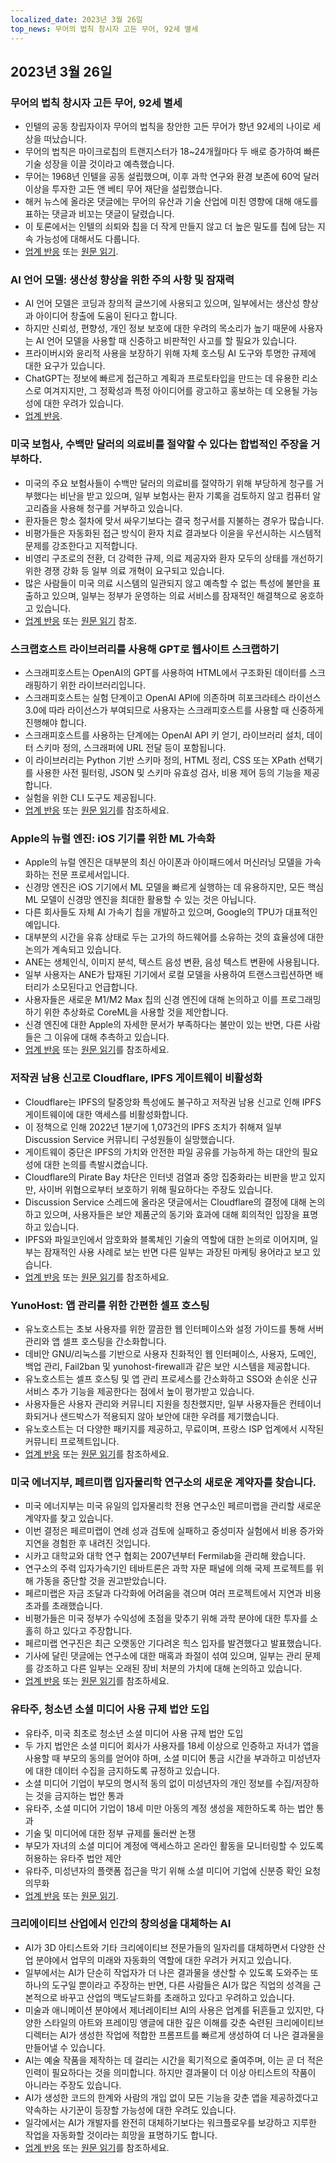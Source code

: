 ```yaml
---
localized_date: 2023년 3월 26일
top_news: 무어의 법칙 창시자 고든 무어, 92세 별세
---
```




<CallToAction />

<Steps>

## 2023년 3월 26일

### 무어의 법칙 창시자 고든 무어, 92세 별세

- 인텔의 공동 창립자이자 무어의 법칙을 창안한 고든 무어가 향년 92세의 나이로 세상을 떠났습니다.
- 무어의 법칙은 마이크로칩의 트랜지스터가 18~24개월마다 두 배로 증가하여 빠른 기술 성장을 이끌 것이라고 예측했습니다.
- 무어는 1968년 인텔을 공동 설립했으며, 이후 과학 연구와 환경 보존에 60억 달러 이상을 투자한 고든 앤 베티 무어 재단을 설립했습니다.
- 해커 뉴스에 올라온 댓글에는 무어의 유산과 기술 산업에 미친 영향에 대해 애도를 표하는 댓글과 비꼬는 댓글이 달렸습니다.
- 이 토론에서는 인텔의 쇠퇴와 칩을 더 작게 만들지 않고 더 높은 밀도를 칩에 담는 지속 가능성에 대해서도 다룹니다.
- [업계 반응](http://news.ycombinator.com/item?id=35297420) 또는 [원문 읽기](https://www.moore.org/article-detail?newsUrlName=in-memoriam-gordon-moore-1929-2023).

### AI 언어 모델: 생산성 향상을 위한 주의 사항 및 잠재력

- AI 언어 모델은 코딩과 창의적 글쓰기에 사용되고 있으며, 일부에서는 생산성 향상과 아이디어 창출에 도움이 된다고 합니다.
- 하지만 신뢰성, 편향성, 개인 정보 보호에 대한 우려의 목소리가 높기 때문에 사용자는 AI 언어 모델을 사용할 때 신중하고 비판적인 사고를 할 필요가 있습니다.
- 프라이버시와 윤리적 사용을 보장하기 위해 자체 호스팅 AI 도구와 투명한 규제에 대한 요구가 있습니다.
- ChatGPT는 정보에 빠르게 접근하고 계획과 프로토타입을 만드는 데 유용한 리소스로 여겨지지만, 그 정확성과 특정 아이디어를 광고하고 홍보하는 데 오용될 가능성에 대한 우려가 있습니다.
- [업계 반응](http://news.ycombinator.com/item?id=35299071).

### 미국 보험사, 수백만 달러의 의료비를 절약할 수 있다는 합법적인 주장을 거부하다.

- 미국의 주요 보험사들이 수백만 달러의 의료비를 절약하기 위해 부당하게 청구를 거부했다는 비난을 받고 있으며, 일부 보험사는 환자 기록을 검토하지 않고 컴퓨터 알고리즘을 사용해 청구를 거부하고 있습니다.
- 환자들은 항소 절차에 맞서 싸우기보다는 결국 청구서를 지불하는 경우가 많습니다.
- 비평가들은 자동화된 접근 방식이 환자 치료 결과보다 이윤을 우선시하는 시스템적 문제를 강조한다고 지적합니다.
- 비영리 구조로의 전환, 더 강력한 규제, 의료 제공자와 환자 모두의 상태를 개선하기 위한 경쟁 강화 등 일부 의료 개혁이 요구되고 있습니다.
- 많은 사람들이 미국 의료 시스템의 일관되지 않고 예측할 수 없는 특성에 불만을 표출하고 있으며, 일부는 정부가 운영하는 의료 서비스를 잠재적인 해결책으로 옹호하고 있습니다.
- [업계 반응](http://news.ycombinator.com/item?id=35304017) 또는 [원문 읽기](https://www.propublica.org/article/cigna-pxdx-medical-health-insurance-rejection-claims) 참조.

### 스크랩호스트 라이브러리를 사용해 GPT로 웹사이트 스크랩하기

- 스크래피호스트는 OpenAI의 GPT를 사용하여 HTML에서 구조화된 데이터를 스크래핑하기 위한 라이브러리입니다.
- 스크래피호스트는 실험 단계이고 OpenAI API에 의존하며 히포크라테스 라이선스 3.0에 따라 라이선스가 부여되므로 사용자는 스크래피호스트를 사용할 때 신중하게 진행해야 합니다.
- 스크래피호스트를 사용하는 단계에는 OpenAI API 키 얻기, 라이브러리 설치, 데이터 스키마 정의, 스크래퍼에 URL 전달 등이 포함됩니다.
- 이 라이브러리는 Python 기반 스키마 정의, HTML 정리, CSS 또는 XPath 선택기를 사용한 사전 필터링, JSON 및 스키마 유효성 검사, 비용 제어 등의 기능을 제공합니다.
- 실험을 위한 CLI 도구도 제공됩니다.
- [업계 반응](http://news.ycombinator.com/item?id=35305655) 또는 [원문 읽기](https://jamesturk.github.io/scrapeghost/)를 참조하세요.

### Apple의 뉴럴 엔진: iOS 기기를 위한 ML 가속화

- Apple의 뉴럴 엔진은 대부분의 최신 아이폰과 아이패드에서 머신러닝 모델을 가속화하는 전문 프로세서입니다.
- 신경망 엔진은 iOS 기기에서 ML 모델을 빠르게 실행하는 데 유용하지만, 모든 핵심 ML 모델이 신경망 엔진을 최대한 활용할 수 있는 것은 아닙니다.
- 다른 회사들도 자체 AI 가속기 칩을 개발하고 있으며, Google의 TPU가 대표적인 예입니다.
- 대부분의 시간을 유휴 상태로 두는 고가의 하드웨어를 소유하는 것의 효율성에 대한 논의가 계속되고 있습니다.
- ANE는 생체인식, 이미지 분석, 텍스트 음성 변환, 음성 텍스트 변환에 사용됩니다.
- 일부 사용자는 ANE가 탑재된 기기에서 로컬 모델을 사용하여 트랜스크립션하면 배터리가 소모된다고 언급합니다.
- 사용자들은 새로운 M1/M2 Max 칩의 신경 엔진에 대해 논의하고 이를 프로그래밍하기 위한 추상화로 CoreML을 사용할 것을 제안합니다.
- 신경 엔진에 대한 Apple의 자세한 문서가 부족하다는 불만이 있는 반면, 다른 사람들은 그 이유에 대해 추측하고 있습니다.
- [업계 반응](http://news.ycombinator.com/item?id=35301447) 또는 [원문 읽기](https://github.com/hollance/neural-engine)를 참조하세요.

### 저작권 남용 신고로 Cloudflare, IPFS 게이트웨이 비활성화

- Cloudflare는 IPFS의 탈중앙화 특성에도 불구하고 저작권 남용 신고로 인해 IPFS 게이트웨이에 대한 액세스를 비활성화합니다.
- 이 정책으로 인해 2022년 1분기에 1,073건의 IPFS 조치가 취해져 일부 Discussion Service 커뮤니티 구성원들이 실망했습니다.
- 게이트웨이 중단은 IPFS의 가치와 안전한 파일 공유를 가능하게 하는 대안의 필요성에 대한 논의를 촉발시켰습니다.
- Cloudflare의 Pirate Bay 차단은 인터넷 검열과 중앙 집중화라는 비판을 받고 있지만, 사이버 위협으로부터 보호하기 위해 필요하다는 주장도 있습니다.
- Discussion Service 스레드에 올라온 댓글에서는 Cloudflare의 결정에 대해 논의하고 있으며, 사용자들은 보안 제품군의 동기와 효과에 대해 회의적인 입장을 표명하고 있습니다.
- IPFS와 파일코인에서 암호화와 블록체인 기술의 역할에 대한 논의로 이어지며, 일부는 잠재적인 사용 사례로 보는 반면 다른 일부는 과장된 마케팅 용어라고 보고 있습니다.
- [업계 반응](http://news.ycombinator.com/item?id=35300200) 또는 [원문 읽기](https://torrentfreak.com/cloudflare-disables-access-to-pirated-content-on-its-ipfs-gateway-230324/)를 참조하세요.

### YunoHost: 앱 관리를 위한 간편한 셀프 호스팅

- 유노호스트는 초보 사용자를 위한 깔끔한 웹 인터페이스와 설정 가이드를 통해 서버 관리와 앱 셀프 호스팅을 간소화합니다.
- 데비안 GNU/리눅스를 기반으로 사용자 친화적인 웹 인터페이스, 사용자, 도메인, 백업 관리, Fail2ban 및 yunohost-firewall과 같은 보안 시스템을 제공합니다.
- 유노호스트는 셀프 호스팅 및 앱 관리 프로세스를 간소화하고 SSO와 손쉬운 신규 서비스 추가 기능을 제공한다는 점에서 높이 평가받고 있습니다.
- 사용자들은 사용자 관리와 커뮤니티 지원을 칭찬했지만, 일부 사용자들은 컨테이너화되거나 샌드박스가 적용되지 않아 보안에 대한 우려를 제기했습니다.
- 유노호스트는 더 다양한 패키지를 제공하고, 무료이며, 프랑스 ISP 업계에서 시작된 커뮤니티 프로젝트입니다.
- [업계 반응](http://news.ycombinator.com/item?id=35300482) 또는 [원문 읽기](https://yunohost.org)를 참조하세요.

### 미국 에너지부, 페르미랩 입자물리학 연구소의 새로운 계약자를 찾습니다.

- 미국 에너지부는 미국 유일의 입자물리학 전용 연구소인 페르미랩을 관리할 새로운 계약자를 찾고 있습니다.
- 이번 결정은 페르미랩이 연례 성과 검토에 실패하고 중성미자 실험에서 비용 증가와 지연을 경험한 후 내려진 것입니다.
- 시카고 대학교와 대학 연구 협회는 2007년부터 Fermilab을 관리해 왔습니다.
- 연구소의 주력 입자가속기인 테바트론은 과학 자문 패널에 의해 국제 프로젝트를 위해 가동을 중단할 것을 권고받았습니다.
- 페르미랩은 자금 조달과 다각화에 어려움을 겪으며 여러 프로젝트에서 지연과 비용 초과를 초래했습니다.
- 비평가들은 미국 정부가 수익성에 초점을 맞추기 위해 과학 분야에 대한 투자를 소홀히 하고 있다고 주장합니다.
- 페르미랩 연구진은 최근 오랫동안 기다려온 힉스 입자를 발견했다고 발표했습니다.
- 기사에 달린 댓글에는 연구소에 대한 매혹과 좌절이 섞여 있으며, 일부는 관리 문제를 강조하고 다른 일부는 오래된 장비 처분의 가치에 대해 논의하고 있습니다.
- [업계 반응](http://news.ycombinator.com/item?id=35303391) 또는 [원문 읽기](https://www.science.org/content/article/major-shake-coming-fermilab-troubled-u-s-particle-physics-center)를 참조하세요.

### 유타주, 청소년 소셜 미디어 사용 규제 법안 도입

- 유타주, 미국 최초로 청소년 소셜 미디어 사용 규제 법안 도입
- 두 가지 법안은 소셜 미디어 회사가 사용자를 18세 이상으로 인증하고 자녀가 앱을 사용할 때 부모의 동의를 얻어야 하며, 소셜 미디어 통금 시간을 부과하고 미성년자에 대한 데이터 수집을 금지하도록 규정하고 있습니다.
- 소셜 미디어 기업이 부모의 명시적 동의 없이 미성년자의 개인 정보를 수집/저장하는 것을 금지하는 법안 통과
- 유타주, 소셜 미디어 기업이 18세 미만 아동의 계정 생성을 제한하도록 하는 법안 통과
- 기술 및 미디어에 대한 정부 규제를 둘러싼 논쟁
- 부모가 자녀의 소셜 미디어 계정에 액세스하고 온라인 활동을 모니터링할 수 있도록 허용하는 유타주 법안 제안
- 유타주, 미성년자의 플랫폼 접근을 막기 위해 소셜 미디어 기업에 신분증 확인 요청 의무화
- [업계 반응](http://news.ycombinator.com/item?id=35307647) 또는 [원문 읽기](https://www.bbc.com/news/world-us-canada-65060733).

### 크리에이티브 산업에서 인간의 창의성을 대체하는 AI

- AI가 3D 아티스트와 기타 크리에이티브 전문가들의 일자리를 대체하면서 다양한 산업 분야에서 업무의 미래와 자동화의 역할에 대한 우려가 커지고 있습니다.
- 일부에서는 AI가 단순히 작업자가 더 나은 결과물을 생산할 수 있도록 도와주는 또 하나의 도구일 뿐이라고 주장하는 반면, 다른 사람들은 AI가 많은 직업의 성격을 근본적으로 바꾸고 산업의 맥도날드화를 초래하고 있다고 우려하고 있습니다.
- 미술과 애니메이션 분야에서 제너레이티브 AI의 사용은 업계를 뒤흔들고 있지만, 다양한 스타일의 아트와 프레이밍 앵글에 대한 깊은 이해를 갖춘 숙련된 크리에이티브 디렉터는 AI가 생성한 작업에 적합한 프롬프트를 빠르게 생성하여 더 나은 결과물을 만들어낼 수 있습니다.
- AI는 예술 작품을 제작하는 데 걸리는 시간을 획기적으로 줄여주며, 이는 곧 더 적은 인력이 필요하다는 것을 의미합니다. 하지만 결과물이 더 이상 아티스트의 작품이 아니라는 주장도 있습니다.
- AI가 생성한 코드의 한계와 사람의 개입 없이 모든 기능을 갖춘 앱을 제공하겠다고 약속하는 사기꾼이 등장할 가능성에 대한 우려도 있습니다.
- 일각에서는 AI가 개발자를 완전히 대체하기보다는 워크플로우를 보강하고 지루한 작업을 자동화할 것이라는 희망을 표명하기도 합니다.
- [업계 반응](http://news.ycombinator.com/item?id=35308498) 또는 [원문 읽기](https://reddit.com/r/blender/comments/121lhfq/i_lost_everything_that_made_me_love_my_job/)를 참조하세요.

</Steps>
